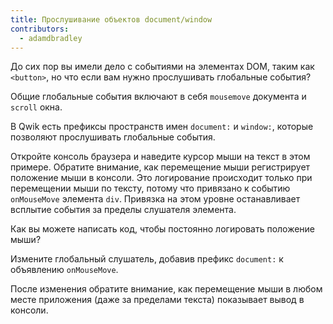 ```yaml
---
title: Прослушивание объектов document/window
contributors:
  - adamdbradley
---
```


До сих пор вы имели дело с событиями на элементах DOM, таким как `<button>`, но что если вам нужно прослушивать глобальные события?

Общие глобальные события включают в себя `mousemove` документа и `scroll` окна.

В Qwik есть префиксы пространств имен `document:` и `window:`, которые позволяют прослушивать глобальные события.

Откройте консоль браузера и наведите курсор мыши на текст в этом примере. Обратите внимание, как перемещение мыши регистрирует положение мыши в консоли. Это логирование происходит только при перемещении мыши по тексту, потому что привязано к событию `onMouseMove` элемента `div`. Привязка на этом уровне останавливает всплытие события за пределы слушателя элемента.

Как вы можете написать код, чтобы постоянно логировать положение мыши?

Измените глобальный слушатель, добавив префикс `document:` к объявлению `onMouseMove`.

После изменения обратите внимание, как перемещение мыши в любом месте приложения (даже за пределами текста) показывает вывод в консоли.
